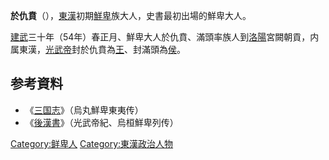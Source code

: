 '''於仇賁'''（{{bd|？||？|catIdx=}}），[[東漢|東漢]]初期[[鮮卑|鮮卑]]族大人，史書最初出場的鮮卑大人。

[[建武_(漢)|建武]]三十年（54年）春正月、鮮卑大人於仇賁、滿頭率族人到[[洛陽|洛陽]]宮闕朝貢，内属東漢，[[光武帝|光武帝]]封於仇賁為[[王|王]]、封滿頭為[[侯|侯]]。

== 参考資料 ==
*《[[三国志|三国志]]》（烏丸鮮卑東夷传）
*《[[後漢書|後漢書]]》（光武帝紀、烏桓鮮卑列传）

[[Category:鲜卑人|Category:鲜卑人]]
[[Category:東漢政治人物|Category:東漢政治人物]]